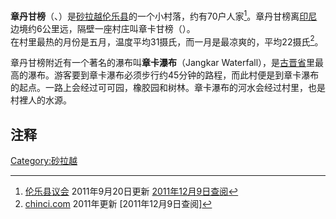 {{Infobox settlement
|name = 章丹甘榜
|native_name = Kampung Jantan
|nickname = 
|motto = 
|pushpin_map                  = Malaysia_Borneo
|pushpin_label_position       = top
|subdivision_type = [[世界地理索引|國家]]
|subdivision_name = {{MYS}}
|subdivision_type1 = [[马来西亚行政区划|州属]]/省份/县
|subdivision_name1 = [[File:Flag_of_Sarawak.svg|22x20px]][[砂拉越州|砂拉越州]][[古晋省|古晋省]][[伦乐县|伦乐县]]
|latd=1 |latm=39 |lats=34 |latNS=N
|longd=109 |longm=42 |longs=57 |longEW=E
|elevation_m = 82
|elevation_ft = 269
|website = 
}}

'''章丹甘榜'''（{{lang-en|'''Jantan Village'''}}、{{lang-ms|'''Kampung Jantan'''}}）是[[砂拉越|砂拉越]][[伦乐县|伦乐县]]的一个小村落，约有70户人家<ref>[http://www.lundudc.sarawak.gov.my/kawasan.html 伦乐县议会] {{Wayback|url=http://www.lundudc.sarawak.gov.my/kawasan.html |date=20111211174509 }} 2011年9月20日更新 [[2011年12月9日查阅|2011年12月9日查阅]]</ref>。章丹甘榜离[[印尼|印尼]]边境约6公里远，隔壁一座村庄叫章卡甘榜（{{lang-ms|Kampung Jangkar}}）。<br />在村里最热的月份是五月，温度平均31摄氏，而一月是最凉爽的，平均22摄氏<ref>[http://www.chinci.com/travel/pax/q/1737013/Kampung+Jantan/MY/Malaysia/0/ chinci.com] {{webarchive|url=https://web.archive.org/web/20160304113937/http://www.chinci.com/travel/pax/q/1737013/Kampung+Jantan/MY/Malaysia/0/ |date=2016-03-04 }} 2011年更新 [2011年12月9日查阅]</ref>。

章丹甘榜附近有一个著名的瀑布叫'''章卡瀑布'''（Jangkar Waterfall），是[[古晋省|古晋省]]里最高的瀑布。游客要到章卡瀑布必须步行约45分钟的路程，而此村便是到章卡瀑布的起点。一路上会经过可可园，橡胶园和树林。章卡瀑布的河水会经过村里，也是村裡人的水源。

== 注释 ==
{{reflist}}

{{砂拉越小作品}}
{{砂拉越城镇与村落}}

[[Category:砂拉越|Category:砂拉越]]